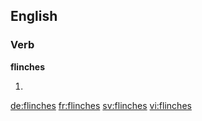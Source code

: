 ==English==

===Verb===
'''flinches'''

# {{en-third-person singular of|flinch}}

[[de:flinches]]
[[fr:flinches]]
[[sv:flinches]]
[[vi:flinches]]